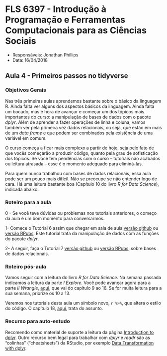#  FLS 6397 - Introdução à Programação e Ferramentas Computacionais para as Ciências Sociais

- Responsáveis: Jonathan Phillips
- Data: 16/04/2018

## Aula 4 - Primeiros passos no tidyverse

### Objetivos Gerais

Nas três primeiras aulas aprendemos bastante sobre o básico da linguagem R. Ainda falta ver alguns dos aspectos básicos da linguagem. Ainda falta um bocado, mas é hora de avançar e começar um dos tópicos mais importantes do curso: a manipulação de bases de dados com o pacote _dplyr_. Além de aprender a fazer operações de linha e coluna, vamos também ver pela primeira vez dados relacionais, ou seja, que estão em mais de um _data frame_ e que podem ser combinados pela existência de uma variável em comum.

O curso começa a ficar mais complexo a partir de hoje, seja pelo fato de que vocês começarão a produzir código, quanto pela grau de sofisticação dos tópicos. Se você tem pendências com o curso -- tutoriais não acabados ou leitura atrasada -- esse é o momento adequado para eliminá-las.

Para quem nunca trabalhou com bases de dados relacionais, essa aula pode ser um pouco mais difícil. Não se preocupe se não entender logo de cara. Há uma leitura bastante boa (Capítulo 10 do livro _R for Data Science_), indicada abaixo.

### Roteiro para a aula

0 - Se você teve dúvidas ou problemas nos tutoriais anteriores, o começo da aula é um bom momento para conversarmos.

1- Comece o Tutorial 6 assim que chegar em sala de aula [versão github](https://github.com/leobarone/FLS6397_2018/blob/master/tutorials/tutorial06.Rmd) ou [versão RPubs](https://github.com/leobarone/FLS6397_2018/blob/master/tutorials/tutorial6.pdf). Este tutorial trata da manipulação de dados com as funções do pacote _dplyr_.

2- A seguir, faça o Tutorial 7 [versão github](https://github.com/leobarone/FLS6397_2018/blob/master/tutorials/tutorial07.Rmd) ou [versão RPubs](https://github.com/leobarone/FLS6397_2018/blob/master/tutorials/tutorial7.pdf), sobre bases de dados relacionais.

### Roteiro pós-aula

Vamos seguir com a leitura do livro _R for Data Science_. Na semana passada indicamos a leitura da parte _I Explore_. Você pode avançar agora para a parte _II Wrangle_, [aqui](http://r4ds.had.co.nz/wrangle-intro.html), que vai do capítulo 9 ao 16. Se for muita leitura para a sua semana, priorize os 10 a 13.

Veremos nos tutoriais desta aula um símbolo novo, `r %>%`, que altera o estilo do código. O capítulo 18, [aqui](http://r4ds.had.co.nz/pipes.html), trata do assunto. 

### Recurso para auto-estudo

Recomendo como material de suporte a leitura da página [Introduction to dplyr](https://cran.r-project.org/web/packages/dplyr/vignettes/dplyr.html). Outro recurso bem legal para trabalhar com _dplyr_ e _readr_ são as "colinhas" ("cheatsheets") da RStudio, por exemplo [Data Transformation with dplyr](https://github.com/rstudio/cheatsheets/raw/master/data-transformation.pdf).